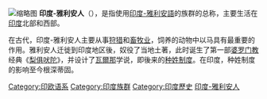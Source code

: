 {{Multiple issues|
{{Expand language|1=en|time=2021-11-17T09:38:18+00:00}}
{{Expert needed|subject=印度|time=2021-11-17T09:38:18+00:00}}
{{Unreferenced|time=2021-11-17T09:38:18+00:00}}
}}
[[File:Indiadem.jpg|缩略图]]
'''印度-雅利安人'''（{{lang-en|Indo-Aryan Peoples}}），是指使用[[印度-雅利安語|印度-雅利安語]]的族群的总称，主要生活在[[印度|印度]]北部和西部。

在古代，印度-雅利安人主要从事[[狩獵|狩猎]]和[[畜牧业|畜牧业]]，饲养的动物中以马具有最重要的作用。雅利安人迁徙到印度地区後，奴役了当地土著，此时诞生了第一部[[吠陀宗教|婆罗门教]]经典《[[梨俱吠陀|梨俱吠陀]]》，并设计了[[瓦爾那|瓦爾那]]学说，即後来的[[种姓制度|种姓制度]]。在印度，种姓制度的影响至今根深蒂固。
{{Anthrop-stub}}
[[Category:印欧语系|Category:印欧语系]]
[[Category:印度族群|Category:印度族群]]
[[Category:印度歷史|Category:印度歷史]]
[[Category:印度-雅利安人|]]
